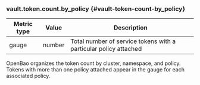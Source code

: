 ### vault.token.count.by_policy {#vault-token-count-by_policy}

Metric type | Value   | Description
----------- | ------- | -----------
gauge       | number  | Total number of service tokens with a particular policy attached

OpenBao organizes the token count by cluster, namespace, and policy. Tokens with
more than one policy attached appear in the gauge for each associated policy.
